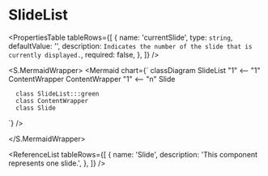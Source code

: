 

<Meta title="ApplicationModel/Components/Pages/GameMenu/SlideList/docs" />

# SlideList

<ComponentInfoTable
  name="SlideList"
  description="This is a game menu slide list."
  source="components/pages/game-menu/slide-list"
/>

<PropertiesTable
  tableRows={[
    {
      name: 'currentSlide',
      type: `string`,
      defaultValue: '',
      description: `Indicates the number of the slide that is currently displayed.`,
      required: false,
    },
  ]}
/>

<S.MermaidWrapper>
<Mermaid
  chart={`
     classDiagram
      SlideList "1" <-- "1" ContentWrapper
      ContentWrapper "1" <-- "n" Slide

      class SlideList:::green
      class ContentWrapper
      class Slide

`}
/>

</S.MermaidWrapper>

<ReferenceList
  tableRows={[
    {
      name: 'Slide',
      description: 'This component represents one slide.',
    },
  ]}
/>
